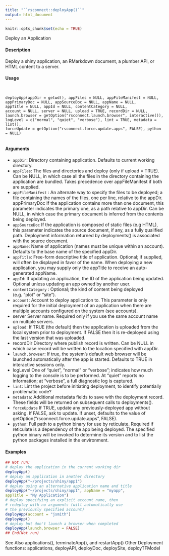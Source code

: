 ```yaml
---
title: "``rsconnect::deployApp()``"
output: html_document
---
```


```r
knitr::opts_chunk$set(echo = TRUE)
```



Deploy an Application

#### Description

Deploy a shiny application, an RMarkdown document, a plumber API, or HTML content to a server.

#### Usage
<pre><code>

deployApp(appDir = getwd(), appFiles = NULL, appFileManifest = NULL,
appPrimaryDoc = NULL, appSourceDoc = NULL, appName = NULL,
appTitle = NULL, appId = NULL, contentCategory = NULL,
account = NULL, server = NULL, upload = TRUE, recordDir = NULL,
launch.browser = getOption("rsconnect.launch.browser", interactive()),
logLevel = c("normal", "quiet", "verbose"), lint = TRUE, metadata = list(),
forceUpdate = getOption("rsconnect.force.update.apps", FALSE), python = NULL)

</code></pre>

#### Arguments

* ``appDir``: Directory containing application. Defaults to current working directory.
* ``appFiles``:  The files and directories and deploy (only if upload = TRUE). Can be NULL, in which case all the files in the directory containing the application are bundled. Takes precedence over appFileManifest if both are supplied.
* ``appFileManifest`` : An alternate way to specify the files to be deployed; a file containing the names of the files, one per line, relative to the appDir.
appPrimaryDoc If the application contains more than one document, this parameter indicates the primary one, as a path relative to appDir. Can be NULL, in which case the primary document is inferred from the contents being deployed.
* ``appSourceDoc`` If the application is composed of static files (e.g HTML), this parameter indicates the source document, if any, as a fully qualified path. Deployment information returned by deployments() is associated with the source document.
* ``appName``: Name of application (names must be unique within an account). Defaults to the base name of the specified appDir.
* ``appTitle``: Free-form descriptive title of application. Optional; if supplied, will often be displayed in favor of the name. When deploying a new application, you may supply only the appTitle to receive an auto-generated appName.
* ``appId``: If updating an application, the ID of the application being updated. Optional unless updating an app owned by another user.
* ``contentCategory`` : Optional; the kind of content being deployed (e.g. "plot" or "site").
* ``account``: Account to deploy application to. This parameter is only required for the initial deployment of an application when there are multiple accounts configured on the system (see accounts).
* server Server name. Required only if you use the same account name on multiple servers.
* ``upload``: If TRUE (the default) then the application is uploaded from the local system prior to deployment. If FALSE then it is re-deployed using the last version that was uploaded.
* recordDir Directory where publish record is written. Can be NULL in which case record will be written to the location specified with appDir.
* ``launch.browser``: If true, the system’s default web browser will be launched automatically after the app is started. Defaults to TRUE in interactive sessions only.
* logLevel One of "quiet", "normal" or "verbose"; indicates how much logging to the console is to be performed. At "quiet" reports no information; at "verbose", a full diagnostic log is captured.
* ``lint``: Lint the project before initiating deployment, to identify potentially problematic code?
* ``metadata``: Additional metadata fields to save with the deployment record. These fields will be returned on subsequent calls to deployments().
* ``forceUpdate`` If TRUE, update any previously-deployed app without asking. If FALSE, ask to update. If unset, defaults to the value of getOption("rsconnect.force.update.apps", FALSE).
* ``python``: Full path to a python binary for use by reticulate. Required if reticulate is a dependency of the app being deployed. The specified python binary will be invoked to determine its version and to list the python packages installed in the environment.


#### Examples
```r

## Not run:
# deploy the application in the current working dir
deployApp()
# deploy an application in another directory
deployApp("~/projects/shiny/app1")
# deploy using an alternative application name and title
deployApp("~/projects/shiny/app1", appName = "myapp",
appTitle = "My Application")
# deploy specifying an explicit account name, then
# redeploy with no arguments (will automatically use
# the previously specified account)
deployApp(account = "jsmith")
deployApp()
# deploy but don't launch a browser when completed
deployApp(launch.browser = FALSE)
## End(Not run)
```

See Also
applications(), terminateApp(), and restartApp()
Other Deployment functions: applications, deployAPI, deployDoc, deploySite, deployTFModel
